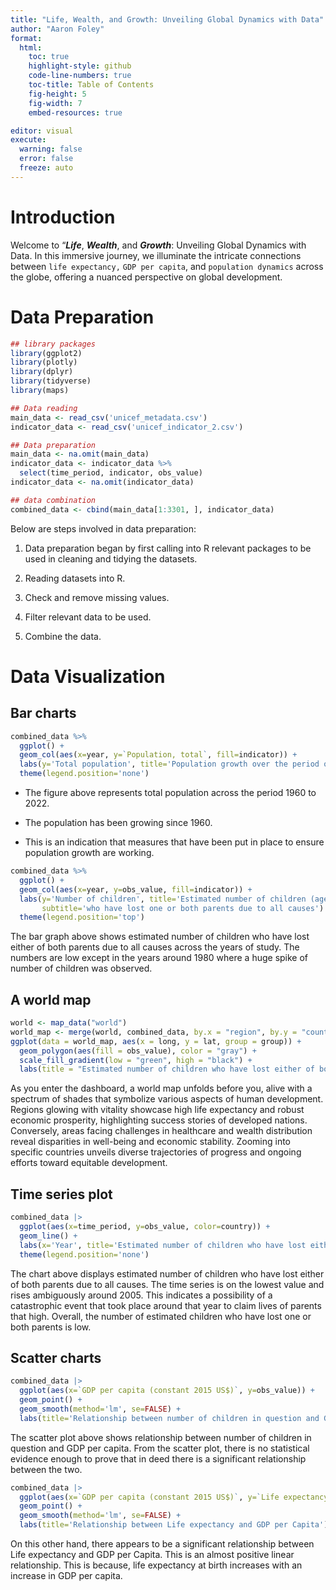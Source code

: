 ```yaml
---
title: "Life, Wealth, and Growth: Unveiling Global Dynamics with Data"
author: "Aaron Foley"
format:
  html:
    toc: true
    highlight-style: github
    code-line-numbers: true
    toc-title: Table of Contents
    fig-height: 5
    fig-width: 7
    embed-resources: true

editor: visual
execute: 
  warning: false
  error: false
  freeze: auto
---
```


# Introduction

Welcome to "***Life***, ***Wealth***, and ***Growth***: Unveiling Global Dynamics with Data. In this immersive journey, we illuminate the intricate connections between `life expectancy,` `GDP per capita`, and `population dynamics` across the globe, offering a nuanced perspective on global development.

# Data Preparation

```r
## library packages
library(ggplot2)
library(plotly)
library(dplyr)
library(tidyverse)
library(maps)

## Data reading
main_data <- read_csv('unicef_metadata.csv')
indicator_data <- read_csv('unicef_indicator_2.csv')

## Data preparation
main_data <- na.omit(main_data)
indicator_data <- indicator_data %>% 
  select(time_period, indicator, obs_value)
indicator_data <- na.omit(indicator_data)

## data combination
combined_data <- cbind(main_data[1:3301, ], indicator_data)
```

Below are steps involved in data preparation:

1.  Data preparation began by first calling into R relevant packages to be used in cleaning and tidying the datasets.

2.  Reading datasets into R.

3.  Check and remove missing values.

4.  Filter relevant data to be used.

5.  Combine the data.

# Data Visualization

## Bar charts

```r
combined_data %>% 
  ggplot() +
  geom_col(aes(x=year, y=`Population, total`, fill=indicator)) +
  labs(y='Total population', title='Population growth over the period of 1960-2022') +
  theme(legend.position='none')
```

-   The figure above represents total population across the period 1960 to 2022.

-   The population has been growing since 1960.

-   This is an indication that measures that have been put in place to ensure population growth are working.

```r
combined_data %>% 
  ggplot() +
  geom_col(aes(x=year, y=obs_value, fill=indicator)) +
  labs(y='Number of children', title='Estimated number of children (aged 0-17 years)',
       subtitle='who have lost one or both parents due to all causes') +
  theme(legend.position='top')
```

The bar graph above shows estimated number of children who have lost either of both parents due to all causes across the years of study. The numbers are low except in the years around 1980 where a huge spike of number of children was observed.

## A world map

```r
world <- map_data("world")
world_map <- merge(world, combined_data, by.x = "region", by.y = "country", all.x = TRUE)
ggplot(data = world_map, aes(x = long, y = lat, group = group)) +
  geom_polygon(aes(fill = obs_value), color = "gray") +
  scale_fill_gradient(low = "green", high = "black") +
  labs(title = "Estimated number of children who have lost either of both parents", fill = "Number of children")
```

As you enter the dashboard, a world map unfolds before you, alive with a spectrum of shades that symbolize various aspects of human development. Regions glowing with vitality showcase high life expectancy and robust economic prosperity, highlighting success stories of developed nations. Conversely, areas facing challenges in healthcare and wealth distribution reveal disparities in well-being and economic stability. Zooming into specific countries unveils diverse trajectories of progress and ongoing efforts toward equitable development.

## Time series plot

```r
combined_data |> 
  ggplot(aes(x=time_period, y=obs_value, color=country)) +
  geom_line() +
  labs(x='Year', title='Estimated number of children who have lost either of both parents') +
  theme(legend.position='none')
```

The chart above displays estimated number of children who have lost either of both parents due to all causes. The time series is on the lowest value and rises ambiguously around 2005. This indicates a possibility of a catastrophic event that took place around that year to claim lives of parents that high. Overall, the number of estimated children who have lost one or both parents is low.

## Scatter charts

```r
combined_data |> 
  ggplot(aes(x=`GDP per capita (constant 2015 US$)`, y=obs_value)) +
  geom_point() +
  geom_smooth(method='lm', se=FALSE) +
  labs(title='Relationship between number of children in question and GDP per capita')
```

The scatter plot above shows relationship between number of children in question and GDP per capita. From the scatter plot, there is no statistical evidence enough to prove that in deed there is a significant relationship between the two.

```r
combined_data |> 
  ggplot(aes(x=`GDP per capita (constant 2015 US$)`, y=`Life expectancy at birth, total (years)`)) +
  geom_point() +
  geom_smooth(method='lm', se=FALSE) +
  labs(title='Relationship between Life expectancy and GDP per Capita')
```

On this other hand, there appears to be a significant relationship between Life expectancy and GDP per Capita. This is an almost positive linear relationship. This is because, life expectancy at birth increases with an increase in GDP per capita.
